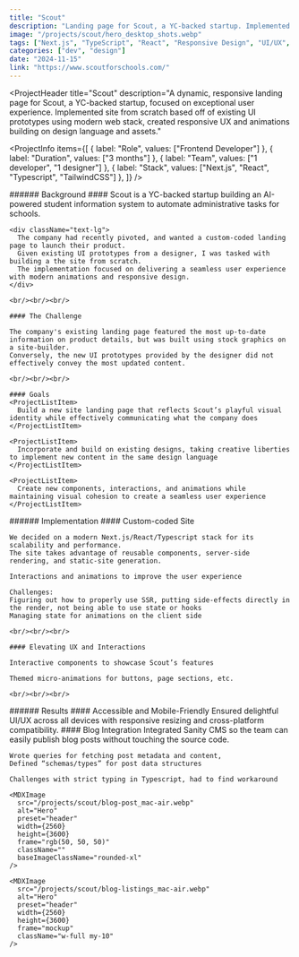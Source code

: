```yaml
---
title: "Scout"
description: "Landing page for Scout, a YC-backed startup. Implemented site from scratch based off of existing UI prototypes using modern NextJS/Typescript stack, created responsive UX and animations building on design language and assets."
image: "/projects/scout/hero_desktop_shots.webp"
tags: ["Next.js", "TypeScript", "React", "Responsive Design", "UI/UX", "Landing Page", "Startup"]
categories: ["dev", "design"]
date: "2024-11-15"
link: "https://www.scoutforschools.com/"
---
```


<MDXImage 
  src="/projects/scout/hero_mac-air.webp" 
  alt="Hero" 
  preset="header"
  width={2560}
  height={1664}
  frame="mockup"
  className="w-4/5 my-10"
/>

<ProjectHeader
  title="Scout"
  description="A dynamic, responsive landing page for Scout, a YC-backed startup, focused on exceptional user experience. Implemented site from scratch based off of existing UI prototypes using modern web stack, created responsive UX and animations building on design language and assets."
>
  <ProjectInfo
    items={[
      { label: "Role", values: ["Frontend Developer"] },
      { label: "Duration", values: ["3 months"] },
      { label: "Team", values: ["1 developer", "1 designer"] },
      { label: "Stack", values: ["Next.js", "React", "Typescript", "TailwindCSS"] },
    ]}
  />
</ProjectHeader>

<SplitSection>
  <SectionColumn size={0}>
  </SectionColumn>
  <SectionColumn size={5}>
    <MDXImage 
      src="/projects/scout/deco_iphone.webp" 
      alt="Hero" 
      preset="project-documentation"
      width={593}
      height={574}
      frame="none"
      className="w-full"
    />
  </SectionColumn>
  <SectionColumn size={5}>
    <MDXImage 
      src="/projects/scout/deco_mac-air.webp" 
      alt="Hero" 
      preset="project-documentation"
      width={593}
      height={574}
      frame="none"
      className="w-full"
    />
  </SectionColumn>
  <SectionColumn size={0}>
  </SectionColumn>
</SplitSection>

<SplitSection>
  <SectionColumn size={4}>
    ###### Background
  </SectionColumn>
  <SectionColumn size={12}>
    #### Scout is a YC-backed startup building an AI-powered student information system to automate administrative tasks for schools.

    <div className="text-lg">
      The company had recently pivoted, and wanted a custom-coded landing page to launch their product.
      Given existing UI prototypes from a designer, I was tasked with building a the site from scratch. 
      The implementation focused on delivering a seamless user experience with modern animations and responsive design.
    </div>

    <br/><br/><br/>

    #### The Challenge

    The company's existing landing page featured the most up-to-date information on product details, but was built using stock graphics on a site-builder. 
    Conversely, the new UI prototypes provided by the designer did not effectively convey the most updated content.

    <br/><br/><br/>

    #### Goals
    <ProjectListItem>
      Build a new site landing page that reflects Scout’s playful visual identity while effectively communicating what the company does
    </ProjectListItem>

    <ProjectListItem>
      Incorporate and build on existing designs, taking creative liberties to implement new content in the same design language
    </ProjectListItem>

    <ProjectListItem>
      Create new components, interactions, and animations while maintaining visual cohesion to create a seamless user experience 
    </ProjectListItem>
  </SectionColumn>
  <SectionColumn size={2}>
  </SectionColumn>
</SplitSection>

<SplitSection>
  <SectionColumn size={4}>
    ###### Implementation
  </SectionColumn>
  <SectionColumn size={12}>
    #### Custom-coded Site

    We decided on a modern Next.js/React/Typescript stack for its scalability and performance. 
    The site takes advantage of reusable components, server-side rendering, and static-site generation.

    Interactions and animations to improve the user experience 

    Challenges:
    Figuring out how to properly use SSR, putting side-effects directly in the render, not being able to use state or hooks
    Managing state for animations on the client side

    <br/><br/><br/>

    #### Elevating UX and Interactions

    Interactive components to showcase Scout’s features

    Themed micro-animations for buttons, page sections, etc.

    <br/><br/><br/>

    
  </SectionColumn>
  <SectionColumn size={2}>
  </SectionColumn>
</SplitSection>

<SplitSection>
  <SectionColumn size={4}>
    ###### Results
  </SectionColumn>
  <SectionColumn size={12}>
    #### Accessible and Mobile-Friendly
    Ensured delightful UI/UX across all devices with responsive resizing and cross-platform compatibility.
  </SectionColumn>
  <SectionColumn size={2}>
  </SectionColumn>
</SplitSection>

<SplitSection>
  <SectionColumn size={0}>
  </SectionColumn>
  <SectionColumn size={5}>
    <MDXImage 
      src="/projects/scout/hero_iphone.webp" 
      alt="Hero" 
      preset="project-documentation"
      width={1603}
      height={2839}
      frame="none"
      className="w-full my-10"
    />
  </SectionColumn>
  <SectionColumn size={5}>
    <MDXImage 
      src="/projects/scout/home-cards_iphone.webp" 
      alt="Hero" 
      preset="project-documentation"
      width={1603}
      height={2839}
      frame="none"
      className="w-full my-10"
    />
  </SectionColumn>
  <SectionColumn size={5}>
    <MDXImage 
      src="/projects/scout/cta_iphone.webp" 
      alt="Hero" 
      preset="project-documentation"
      width={1603}
      height={2839}
      frame="none"
      className="w-full my-10"
    />
  </SectionColumn>
  <SectionColumn size={0}>
  </SectionColumn>
</SplitSection>

<SplitSection>
  <SectionColumn size={4}>
  </SectionColumn>
  <SectionColumn size={12}>
    #### Blog Integration
    Integrated Sanity CMS so the team can easily publish blog posts without touching the source code.

    Wrote queries for fetching post metadata and content, 
    Defined “schemas/types” for post data structures

    Challenges with strict typing in Typescript, had to find workaround

    <MDXImage 
      src="/projects/scout/blog-post_mac-air.webp" 
      alt="Hero" 
      preset="header"
      width={2560}
      height={3600}
      frame="rgb(50, 50, 50)"
      className=""
      baseImageClassName="rounded-xl"
    />

    <MDXImage 
      src="/projects/scout/blog-listings_mac-air.webp" 
      alt="Hero" 
      preset="header"
      width={2560}
      height={3600}
      frame="mockup"
      className="w-full my-10"
    />
  </SectionColumn>
  <SectionColumn size={2}>
  </SectionColumn>
</SplitSection>